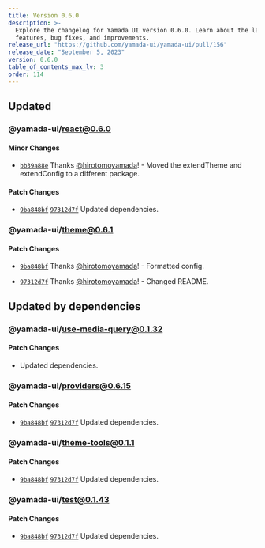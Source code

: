 ```yaml
---
title: Version 0.6.0
description: >-
  Explore the changelog for Yamada UI version 0.6.0. Learn about the latest
  features, bug fixes, and improvements.
release_url: "https://github.com/yamada-ui/yamada-ui/pull/156"
release_date: "September 5, 2023"
version: 0.6.0
table_of_contents_max_lv: 3
order: 114
---
```


## Updated

### @yamada-ui/react@0.6.0

#### Minor Changes

- [`bb39a88e`](https://github.com/hirotomoyamada/yamada-ui/commit/bb39a88e33860b345d538a40fdf126f8ec1fa5ea) Thanks [@hirotomoyamada](https://github.com/hirotomoyamada)! - Moved the extendTheme and extendConfig to a different package.

#### Patch Changes

- [`9ba848bf`](https://github.com/hirotomoyamada/yamada-ui/commit/9ba848bf18b9f8d5463828f37cc26e463954e44b) [`97312d7f`](https://github.com/hirotomoyamada/yamada-ui/commit/97312d7fc64496e70c1e2cf6763072cbca2c1f00) Updated dependencies.

### @yamada-ui/theme@0.6.1

#### Patch Changes

- [`9ba848bf`](https://github.com/hirotomoyamada/yamada-ui/commit/9ba848bf18b9f8d5463828f37cc26e463954e44b) Thanks [@hirotomoyamada](https://github.com/hirotomoyamada)! - Formatted config.

- [`97312d7f`](https://github.com/hirotomoyamada/yamada-ui/commit/97312d7fc64496e70c1e2cf6763072cbca2c1f00) Thanks [@hirotomoyamada](https://github.com/hirotomoyamada)! - Changed README.

## Updated by dependencies

### @yamada-ui/use-media-query@0.1.32

#### Patch Changes

- Updated dependencies.

### @yamada-ui/providers@0.6.15

#### Patch Changes

- [`9ba848bf`](https://github.com/hirotomoyamada/yamada-ui/commit/9ba848bf18b9f8d5463828f37cc26e463954e44b) [`97312d7f`](https://github.com/hirotomoyamada/yamada-ui/commit/97312d7fc64496e70c1e2cf6763072cbca2c1f00) Updated dependencies.

### @yamada-ui/theme-tools@0.1.1

#### Patch Changes

- [`9ba848bf`](https://github.com/hirotomoyamada/yamada-ui/commit/9ba848bf18b9f8d5463828f37cc26e463954e44b) [`97312d7f`](https://github.com/hirotomoyamada/yamada-ui/commit/97312d7fc64496e70c1e2cf6763072cbca2c1f00) Updated dependencies.

### @yamada-ui/test@0.1.43

#### Patch Changes

- [`9ba848bf`](https://github.com/hirotomoyamada/yamada-ui/commit/9ba848bf18b9f8d5463828f37cc26e463954e44b) [`97312d7f`](https://github.com/hirotomoyamada/yamada-ui/commit/97312d7fc64496e70c1e2cf6763072cbca2c1f00) Updated dependencies.
